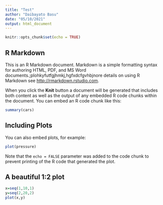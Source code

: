 ```yaml
---
title: "Test"
author: "Daibayato Basu"
date: "05/10/2021"
output: html_document
---
```


```r
knitr::opts_chunk$set(echo = TRUE)
```

## R Markdown

This is an R Markdown document. Markdown is a simple formatting syntax for authoring HTML, PDF, and MS Word documents.;plohkyfutfgjhmkj,hgfxdcfgvhbjnore details on using R Markdown see <http://rmarkdown.rstudio.com>.

When you click the **Knit** button a document will be generated that includes both content as well as the output of any embedded R code chunks within the document. You can embed an R code chunk like this:

```r
summary(cars)
```

## Including Plots

You can also embed plots, for example:

```r
plot(pressure)
```

Note that the `echo = FALSE` parameter was added to the code chunk to prevent printing of the R code that generated the plot.

## A beautiful 1:2 plot
```r
x=seq(1,10,1)
y=seq(2,20,2)
plot(x,y)
```